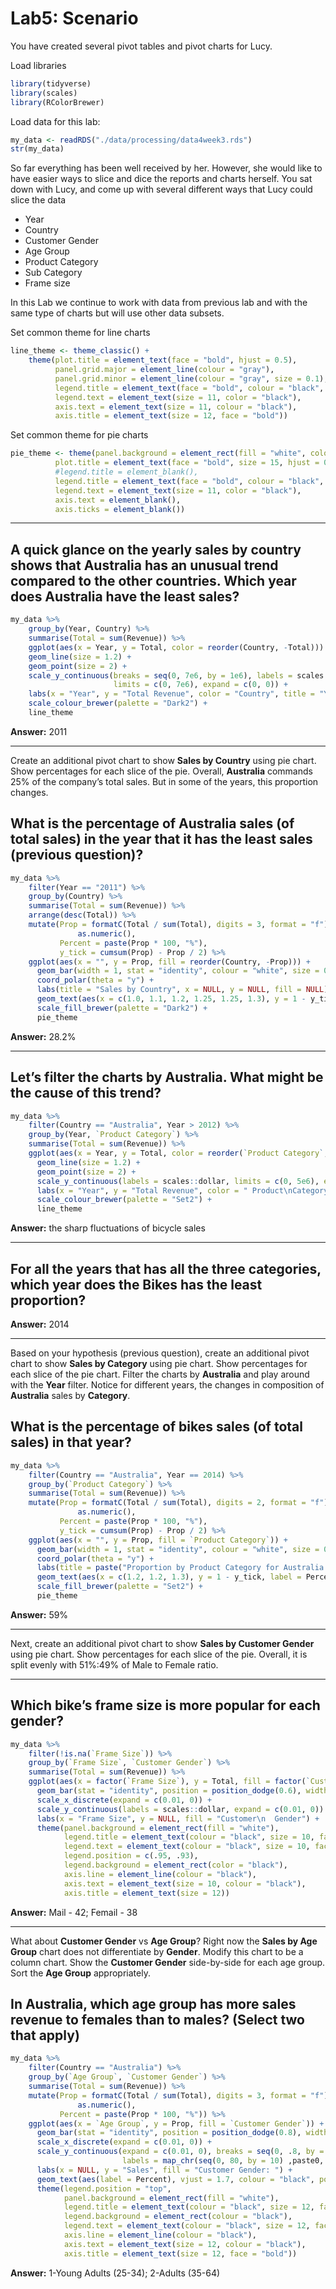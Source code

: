 # Lab5: Scenario

You have created several pivot tables and pivot charts for Lucy.

Load libraries
```r
library(tidyverse)
library(scales)
library(RColorBrewer)
```
  
Load data for this lab:
```r
my_data <- readRDS("./data/processing/data4week3.rds")
str(my_data)
```

So far everything has been well received by her. However, she would like to have easier ways to slice and dice the reports and charts herself. You sat down with Lucy, and come up with several different ways that Lucy could slice the data

* Year
* Country
* Customer Gender  
* Age Group
* Product Category
* Sub Category
* Frame size

In this Lab we continue to work with data from previous lab and with the same type of charts but will use other data subsets.

Set common theme for line charts
```r
line_theme <- theme_classic() +
    theme(plot.title = element_text(face = "bold", hjust = 0.5),
          panel.grid.major = element_line(colour = "gray"),
          panel.grid.minor = element_line(colour = "gray", size = 0.1),
          legend.title = element_text(face = "bold", colour = "black", size = 12),
          legend.text = element_text(size = 11, color = "black"),
          axis.text = element_text(size = 11, colour = "black"),
          axis.title = element_text(size = 12, face = "bold"))
```
Set common theme for pie charts
```r
pie_theme <- theme(panel.background = element_rect(fill = "white", color = "white"),
          plot.title = element_text(face = "bold", size = 15, hjust = 0.5),
          #legend.title = element_blank(),
          legend.title = element_text(face = "bold", colour = "black", size = 12),
          legend.text = element_text(size = 11, color = "black"),
          axis.text = element_blank(),
          axis.ticks = element_blank())
```

---

## A quick glance on the yearly sales by country shows that Australia has an unusual trend compared to the other countries. Which year does Australia have the least sales?
```r
my_data %>%
    group_by(Year, Country) %>%
    summarise(Total = sum(Revenue)) %>%
    ggplot(aes(x = Year, y = Total, color = reorder(Country, -Total))) +
    geom_line(size = 1.2) +
    geom_point(size = 2) +
    scale_y_continuous(breaks = seq(0, 7e6, by = 1e6), labels = scales::dollar,
                       limits = c(0, 7e6), expand = c(0, 0)) +
    labs(x = "Year", y = "Total Revenue", color = "Country", title = "Yearly Sales by Country") +
    scale_colour_brewer(palette = "Dark2") +
    line_theme
```

**Answer:** 2011

---

Create an additional pivot chart to show **Sales by Country** using pie chart. Show percentages for each slice of the pie. Overall, **Australia** commands 25% of the company's total sales. But in some of the years, this proportion changes.

## What is the percentage of Australia sales (of total sales) in the year that it has the least sales (previous question)?
```r
my_data %>%
    filter(Year == "2011") %>%
    group_by(Country) %>%
    summarise(Total = sum(Revenue)) %>%
    arrange(desc(Total)) %>%
    mutate(Prop = formatC(Total / sum(Total), digits = 3, format = "f") %>%
               as.numeric(),
           Percent = paste(Prop * 100, "%"),
           y_tick = cumsum(Prop) - Prop / 2) %>% 
    ggplot(aes(x = "", y = Prop, fill = reorder(Country, -Prop))) +
      geom_bar(width = 1, stat = "identity", colour = "white", size = 0.7) +
      coord_polar(theta = "y") +
      labs(title = "Sales by Country", x = NULL, y = NULL, fill = NULL) +
      geom_text(aes(x = c(1.0, 1.1, 1.2, 1.25, 1.25, 1.3), y = 1 - y_tick, label = Percent), size = 5) +
      scale_fill_brewer(palette = "Dark2") +
      pie_theme
```

**Answer:** 28.2%

---

## Let's filter the charts by Australia. What might be the cause of this trend? 
```r
my_data %>%
    filter(Country == "Australia", Year > 2012) %>%
    group_by(Year, `Product Category`) %>%
    summarise(Total = sum(Revenue)) %>% 
    ggplot(aes(x = Year, y = Total, color = reorder(`Product Category`, - Total))) +
      geom_line(size = 1.2) +
      geom_point(size = 2) +
      scale_y_continuous(labels = scales::dollar, limits = c(0, 5e6), expand = c(0, 0)) +
      labs(x = "Year", y = "Total Revenue", color = " Product\nCategory", title = "Australia Sales by Category") +
      scale_colour_brewer(palette = "Set2") +
      line_theme
```

**Answer:** the sharp fluctuations of bicycle sales

---

## For all the years that has all the three categories, which year does the Bikes has the least proportion?

**Answer:** 2014

---

Based on your hypothesis (previous question), create an additional pivot chart to show **Sales by Category** using pie chart. Show percentages for each slice of the pie chart. Filter the charts by **Australia** and play around with the **Year** filter. Notice for different years, the changes in composition of **Australia** sales by **Category**.

## What is the percentage of bikes sales (of total sales) in that year?
```r
my_data %>%
    filter(Country == "Australia", Year == 2014) %>%
    group_by(`Product Category`) %>%
    summarise(Total = sum(Revenue)) %>%
    mutate(Prop = formatC(Total / sum(Total), digits = 2, format = "f") %>%
               as.numeric(),
           Percent = paste(Prop * 100, "%"),
           y_tick = cumsum(Prop) - Prop / 2) %>% 
    ggplot(aes(x = "", y = Prop, fill = `Product Category`)) +
      geom_bar(width = 1, stat = "identity", colour = "white", size = 0.7) +
      coord_polar(theta = "y") +
      labs(title = paste("Proportion by Product Category for Australia in", 2014), x = NULL, y = NULL, fill = NULL) +
      geom_text(aes(x = c(1.2, 1.2, 1.3), y = 1 - y_tick, label = Percent), size = 9) +
      scale_fill_brewer(palette = "Set2") +
      pie_theme
```

**Answer:** 59%

---

Next, create an additional pivot chart to show **Sales by Customer Gender** using pie chart. Show percentages for each slice of the pie. Overall, it is split evenly with 51%:49% of Male to Female ratio.  

---

## Which bike's frame size is more popular for each gender?
```r
my_data %>%
    filter(!is.na(`Frame Size`)) %>%
    group_by(`Frame Size`, `Customer Gender`) %>%
    summarise(Total = sum(Revenue)) %>% 
    ggplot(aes(x = factor(`Frame Size`), y = Total, fill = factor(`Customer Gender`))) +
      geom_bar(stat = "identity", position = position_dodge(0.6), width = 0.5) +
      scale_x_discrete(expand = c(0.01, 0)) +
      scale_y_continuous(labels = scales::dollar, expand = c(0.01, 0)) +
      labs(x = "Frame Size", y = NULL, fill = "Customer\n  Gender") +
      theme(panel.background = element_rect(fill = "white"),
            legend.title = element_text(colour = "black", size = 10, face = "bold"),
            legend.text = element_text(colour = "black", size = 10, face = "bold"),
            legend.position = c(.95, .93),
            legend.background = element_rect(color = "black"),
            axis.line = element_line(colour = "black"),
            axis.text = element_text(size = 10, colour = "black"),
            axis.title = element_text(size = 12))
```

**Answer:** Mail - 42; Femail - 38

---

What about **Customer Gender** vs **Age Group**? Right now the **Sales by Age Group** chart does not differentiate by **Gender**. Modify this chart to be a column chart. Show the **Customer Gender** side-by-side for each age group. Sort the **Age Group** appropriately.  

## In Australia, which age group has more sales revenue to females than to males? (Select two that apply)
```r
my_data %>%
    filter(Country == "Australia") %>%
    group_by(`Age Group`, `Customer Gender`) %>%
    summarise(Total = sum(Revenue)) %>%
    mutate(Prop = formatC(Total / sum(Total), digits = 3, format = "f") %>%
               as.numeric(),
           Percent = paste(Prop * 100, "%")) %>% 
    ggplot(aes(x = `Age Group`, y = Prop, fill = `Customer Gender`)) +
      geom_bar(stat = "identity", position = position_dodge(0.8), width = 0.75) +
      scale_x_discrete(expand = c(0.01, 0)) +
      scale_y_continuous(expand = c(0.01, 0), breaks = seq(0, .8, by = .1),
                         labels = map_chr(seq(0, 80, by = 10) ,paste0, "%")) +
      labs(x = NULL, y = "Sales", fill = "Customer Gender: ") +
      geom_text(aes(label = Percent), vjust = 1.7, colour = "black", position = position_dodge(0.8), size = 5) +
      theme(legend.position = "top",
            panel.background = element_rect(fill = "white"),
            legend.title = element_text(colour = "black", size = 12, face = "bold"),
            legend.background = element_rect(colour = "black"),
            legend.text = element_text(colour = "black", size = 12, face = "bold"),
            axis.line = element_line(colour = "black"),
            axis.text = element_text(size = 12, colour = "black"),
            axis.title = element_text(size = 12, face = "bold"))
```

**Answer:** 1-Young Adults (25-34); 2-Adults (35-64)